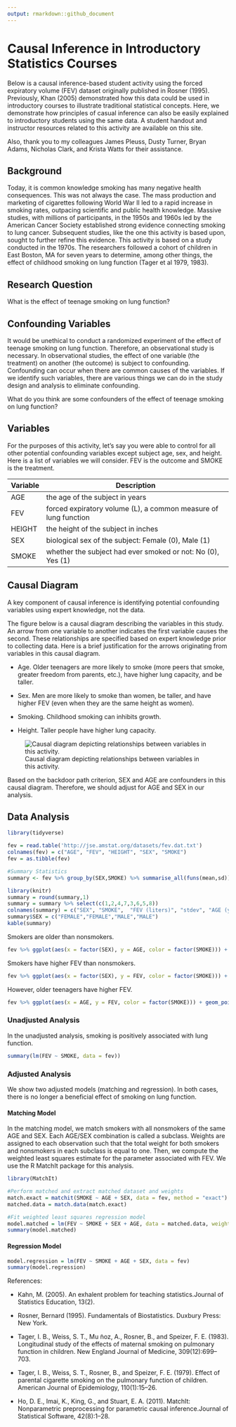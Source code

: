 ```yaml
---
output: rmarkdown::github_document
---
```


# Causal Inference in Introductory Statistics Courses

Below is a causal inference-based student activity using the forced expiratory volume (FEV) dataset originally published in Rosner (1995). Previously, Khan (2005) demonstrated how this data could be used in introductory courses to illustrate traditional statistical concepts. Here, we demonstrate how principles of casual inference can also be easily explained to introductory students using the same data.  A student handout and instructor resources related to this activity are available on this site.

Also, thank you to my colleagues James Pleuss, Dusty Turner, Bryan Adams, Nicholas Clark, and Krista Watts for their assistance.

## Background

Today, it is common knowledge smoking has many negative health consequences.  This was not always the case.  The mass production and marketing of cigarettes following World War II led to a rapid increase in smoking rates, outpacing scientific and public health knowledge.  Massive studies, with millions of participants, in the 1950s and 1960s led by the American Cancer Society established strong evidence connecting smoking to lung cancer. Subsequent studies, like the one this activity is based upon, sought to further refine this evidence.  This activity is based on a study conducted in the 1970s.  The researchers followed a cohort of children in East Boston, MA for seven years to determine, among other things, the effect of childhood smoking on lung function (Tager et al 1979, 1983).

## Research Question

What is the effect of teenage smoking on lung function?

## Confounding Variables

It would be unethical to conduct a randomized experiment of the effect of teenage smoking on lung function.  Therefore, an observational study is necessary.  In observational studies, the effect of one variable (the treatment) on another (the outcome) is subject to confounding. Confounding can occur when there are common causes of the variables.  If we identify such variables, there are various things we can do in the study design and analysis to eliminate confounding.

What do you think are some confounders of the effect of teenage smoking on lung function?


## Variables

For the purposes of this activity, let's say you were able to control for all other potential confounding variables except subject age, sex, and height.  Here is a list of variables we will consider.  FEV is the outcome and SMOKE is the treatment.

| Variable  | Description                                                     |
|-----------|-----------------------------------------------------------------|
| AGE       | the age of the subject in years                                 |
| FEV       | forced expiratory volume (L), a common measure of lung function |
| HEIGHT    | the height of the subject in inches                             |
| SEX       | biological sex of the subject: Female (0), Male (1)             |
| SMOKE     | whether the subject had ever smoked or not: No (0), Yes (1)     |


## Causal Diagram

A key component of causal inference is identifying potential confounding variables using expert knowledge, not the data.

The figure below is a causal diagram describing the variables in this study.  An arrow from one variable to another indicates the first variable causes the second.  These relationships are specified based on expert knowledge prior to collecting data.  Here is a brief justification for the arrows originating from variables in this causal diagram.

* Age. Older teenagers are more likely to smoke (more peers that smoke, greater freedom from parents, etc.), have higher lung capacity, and be taller.  

* Sex.  Men are more likely to smoke than women, be taller, and have higher FEV (even when they are the same height as women). 

* Smoking. Childhood smoking can inhibits growth.  

* Height. Taller people have higher lung capacity.

![Causal diagram depicting relationships between variables in this activity.](./figures/fullDAG.png)


Based on the backdoor path criterion, SEX and AGE are confounders in this causal diagram. Therefore, we should adjust for AGE and SEX in our analysis.

## Data Analysis
```r
library(tidyverse)

fev = read.table('http://jse.amstat.org/datasets/fev.dat.txt')
colnames(fev) = c("AGE", "FEV", "HEIGHT", "SEX", "SMOKE")
fev = as.tibble(fev)

#Summary Statistics
summary <- fev %>% group_by(SEX,SMOKE) %>% summarise_all(funs(mean,sd))
```

```r
library(knitr)
summary = round(summary,1)
summary = summary %>% select(c(1,2,4,7,3,6,5,8))
colnames(summary) = c("SEX", "SMOKE",  "FEV (liters)", "stdev", "AGE (yrs)", "stdev", "HEIGHT (in)", "stdev")
summary$SEX = c("FEMALE","FEMALE","MALE","MALE")
kable(summary)
```

Smokers are older than nonsmokers.

```r
fev %>% ggplot(aes(x = factor(SEX), y = AGE, color = factor(SMOKE))) + geom_boxplot()
```

Smokers have higher FEV than nonsmokers.

```r
fev %>% ggplot(aes(x = factor(SEX), y = FEV, color = factor(SMOKE))) + geom_boxplot()
```

However, older teenagers have higher FEV.

```r
fev %>% ggplot(aes(x = AGE, y = FEV, color = factor(SMOKE))) + geom_point()
```


### Unadjusted Analysis

In the unadjusted analysis, smoking is positively associated with lung function.

```r
summary(lm(FEV ~ SMOKE, data = fev))
```

### Adjusted Analysis

We show two adjusted models (matching and regression).  In both cases, there is no longer a beneficial effect of smoking on lung function.

#### Matching Model

In the matching model, we match smokers with all nonsmokers of the same AGE and SEX. Each AGE/SEX combination is called a subclass. Weights are assigned to each observation such that the total weight for both smokers and nonsmokers in each subclass is equal to one.  Then, we compute the weighted least squares estimate for the parameter associated with FEV. We use the R MatchIt package for this analysis.

```r
library(MatchIt)

#Perform matched and extract matched dataset and weights
match.exact = matchit(SMOKE ~ AGE + SEX, data = fev, method = "exact")
matched.data = match.data(match.exact)

#Fit weighted least squares regression model
model.matched = lm(FEV ~ SMOKE + SEX + AGE, data = matched.data, weights = weights)
summary(model.matched)
```

#### Regression Model

```r
model.regression = lm(FEV ~ SMOKE + AGE + SEX, data = fev)
summary(model.regression)
```

References:

* Kahn, M. (2005).  An exhalent problem for teaching statistics.Journal of Statistics Education, 13(2).

* Rosner, Bernard (1995). Fundamentals of Biostatistics. Duxbury Press:  New York.

* Tager, I. B., Weiss, S. T., Mu ̃noz, A., Rosner, B., and Speizer, F. E. (1983). Longitudinal study of the effects of maternal smoking on pulmonary function in children. New England Journal of Medicine, 309(12):699–703.

* Tager, I. B., Weiss, S. T., Rosner, B., and Speizer, F. E. (1979).  Effect of parental cigarette smoking  on  the  pulmonary  function  of  children. American  Journal  of  Epidemiology, 110(1):15–26.

* Ho, D. E., Imai, K., King, G., and Stuart, E. A. (2011).  MatchIt:  Nonparametric preprocessing for parametric causal inference.Journal of Statistical Software, 42(8):1–28.